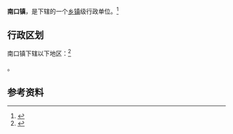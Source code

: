 {{中国乡级行政区|42/10/81/108/000}}

'''南口镇'''，是{{PRC admin/fullname|42/10/81/108/000|3}}下辖的一个[[乡镇|乡镇]]级行政单位。<ref>{{PRC admin/ref sgc|{{PRC admin/parent|42/10/81/108/000}}}}</ref>

== 行政区划 ==

南口镇下辖以下地区：<ref>{{PRC admin/ref sgc|42/10/81/108/000}}</ref>

{{PRC admin/children|42/10/81/108/000}}。

== 参考资料 ==

{{reflist}}

{{行政区划小作品}}
{{PRC admin/navcat|42/10/81/108/000}}